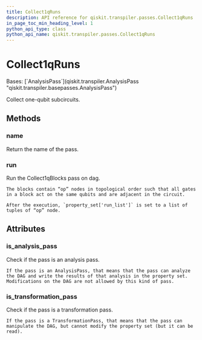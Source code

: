 ```yaml
---
title: Collect1qRuns
description: API reference for qiskit.transpiler.passes.Collect1qRuns
in_page_toc_min_heading_level: 1
python_api_type: class
python_api_name: qiskit.transpiler.passes.Collect1qRuns
---
```


# Collect1qRuns

<Class id="qiskit.transpiler.passes.Collect1qRuns" isDedicatedPage={true} github="https://github.com/qiskit/qiskit/tree/stable/0.24/qiskit/transpiler/passes/optimization/collect_1q_runs.py" signature="Collect1qRuns(*args, **kwargs)">
  Bases: [`AnalysisPass`](qiskit.transpiler.AnalysisPass "qiskit.transpiler.basepasses.AnalysisPass")

  Collect one-qubit subcircuits.

  ## Methods

  <span id="qiskit-transpiler-passes-collect1qruns-name" />

  ### name

  <Function id="qiskit.transpiler.passes.Collect1qRuns.name" name="name" signature="Collect1qRuns.name()">
    Return the name of the pass.
  </Function>

  <span id="qiskit-transpiler-passes-collect1qruns-run" />

  ### run

  <Function id="qiskit.transpiler.passes.Collect1qRuns.run" name="run" signature="Collect1qRuns.run(dag)">
    Run the Collect1qBlocks pass on dag.

    The blocks contain “op” nodes in topological order such that all gates in a block act on the same qubits and are adjacent in the circuit.

    After the execution, `property_set['run_list']` is set to a list of tuples of “op” node.
  </Function>

  ## Attributes

  ### is\_analysis\_pass

  <Attribute id="qiskit.transpiler.passes.Collect1qRuns.is_analysis_pass" name="is_analysis_pass">
    Check if the pass is an analysis pass.

    If the pass is an AnalysisPass, that means that the pass can analyze the DAG and write the results of that analysis in the property set. Modifications on the DAG are not allowed by this kind of pass.
  </Attribute>

  ### is\_transformation\_pass

  <Attribute id="qiskit.transpiler.passes.Collect1qRuns.is_transformation_pass" name="is_transformation_pass">
    Check if the pass is a transformation pass.

    If the pass is a TransformationPass, that means that the pass can manipulate the DAG, but cannot modify the property set (but it can be read).
  </Attribute>
</Class>

